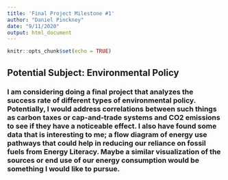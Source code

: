 ```yaml
---
title: 'Final Project Milestone #1'
author: "Daniel Pinckney"
date: "9/11/2020"
output: html_document
---
```


```r
knitr::opts_chunk$set(echo = TRUE)
```

## Potential Subject: Environmental Policy
### I am considering doing a final project that analyzes the success rate of different types of environmental policy. Potentially, I would address correlations between such things as carbon taxes or cap-and-trade systems and CO2 emissions to see if they have a noticeable effect. I also have found some data that is interesting to me; a flow diagram of energy use pathways that could help in reducing our reliance on fossil fuels from Energy Literacy. Maybe a similar visualization of the sources or end use of our energy consumption would be something I would like to pursue.

